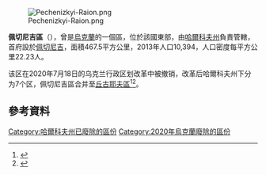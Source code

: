 [[Image:Pechenizkyi-Raion.png|right]]

'''佩切尼吉區'''（{{lang-uk|Печенізький район}}），曾是[[烏克蘭|烏克蘭]]的一個區，位於該國東部，由[[哈爾科夫州|哈爾科夫州]]負責管轄，首府設於[[佩切尼吉|佩切尼吉]]，面積467.5平方公里，2013年人口10,394，人口密度每平方公里22.23人。

该区在2020年7月18日的乌克兰行政区划改革中被撤销，改革后哈爾科夫州下分为7个区，佩切尼吉區合并至[[丘古耶夫區|丘古耶夫區]]<ref>{{Cite news|title=Про утворення та ліквідацію районів. Постанова Верховної Ради України № 807-ІХ.|url=http://www.golos.com.ua/article/333466|access-date=2020-10-03|date=2020-07-18|website=Голос України|language=uk|archive-date=2021-07-09|archive-url=https://web.archive.org/web/20210709121303/http://www.golos.com.ua/article/333466}}</ref><ref name="2020_reform_maps">{{cite web |title=Нові райони: карти + склад |url=https://www.minregion.gov.ua/press/news/novi-rajony-karty-sklad/ |publisher=Міністерство розвитку громад та територій України |language=uk |access-date=2022-05-18 |archive-date=2021-03-02 |archive-url=https://web.archive.org/web/20210302224321/https://www.minregion.gov.ua/press/news/novi-rajony-karty-sklad/ }}</ref>。

==參考資料==
{{Reflist}}

{{Kharkiv-geo-stub}}

{{DEFAULTSORT:Печенізький район}}
[[Category:哈爾科夫州已廢除的區份|Category:哈爾科夫州已廢除的區份]]
[[Category:2020年烏克蘭廢除的區份|Category:2020年烏克蘭廢除的區份]]